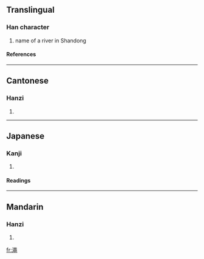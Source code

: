 {{see|渑}}

==Translingual==
===Han character===
{{Han char|rn=85|rad=水|as=13|sn=16|four=3711<sub>7</sub>|canj=水口X山 (ERXU)}}
# name of a river in Shandong
====References====
{{Han ref|kx=0652.390|dkj=18378|dj=1062.280|hdz=31755.080|uh=6FA0|ud=28576|bh=BF49|bd=48969}}

----
==Cantonese==
===Hanzi===
{{yue-hanzi|jyut=|y=man5, sing4}}
# {{defn|Cantonese}}

----
==Japanese==
===Kanji===
{{ja-kanji|grade=|rs=水13}}
# {{defn|Japanese}} 
====Readings====
{{ja-readings|on=[[しょう]] (shō), [[じょう]] (jō), [[びん]] (bin), [[みん]] (min)|kun=}}

----
==Mandarin==
===Hanzi===
{{cmn-hanzi|sim=渑|pin=[[mǐn]] (min3)|wg=min<sup>3</sup>}}
# {{defn|Mandarin}}

[[fr:澠]]